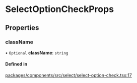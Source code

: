 # SelectOptionCheckProps

## Properties

### className

• `Optional` **className**: `string`

#### Defined in

[packages/components/src/select/select-option-check.tsx:17](https://github.com/vtex/shoreline/blob/0b6f8d7fa/packages/components/src/select/select-option-check.tsx#L17)
